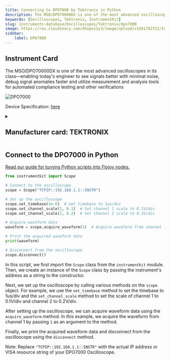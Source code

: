 ```yaml
---
title: Connecting to DPO7000 by Tektronix in Python
description: The MSO/DPO70000DX is one of the most advanced oscilloscopes in its class—enabling today's engineer to see signals better with minimal noise, debug signal anomalies faster and utilize measurement and analysis tools for automated compliance testing and other verifications
keywords: [Oscilloscopes, Tektronix, InstrumentKit] 
slug: instruments-database/Oscilloscopes/Tektronix/dpo7000 
image: https://res.cloudinary.com/dhopxs1y3/image/upload/v1691782722/Instruments/Oscilloscopes/DPO7000/DPO7000.jpg
sidebar:
    label: DPO7000 
---
```



## Instrument Card

The MSO/DPO70000DX is one of the most advanced oscilloscopes in its class—enabling today's engineer to see signals better with minimal noise, debug signal anomalies faster and utilize measurement and analysis tools for automated compliance testing and other verifications

![DPO7000](https://res.cloudinary.com/dhopxs1y3/image/upload/v1691782722/Instruments/Oscilloscopes/DPO7000/DPO7000.jpg)

Device Specification: [here](/instruments-database/all-instruments)

<details style={{ marginTop: "15px"}}>
<summary><h2 style={{display:'inline'}}>Manufacturer card: TEKTRONIX</h2></summary>

![TEKTRONIX](https://res.cloudinary.com/dhopxs1y3/image/upload/v1692806108/Instruments/Vendor%20Logos/Tektronix.png)

Tektronix, Inc., historically widely known as Tek, is an American company best known for manufacturing test and measurement devices such as [oscilloscopes](https://en.wikipedia.org/wiki/Oscilloscope), [logic analyzers](https://en.wikipedia.org/wiki/Logic_analyzer), and video and mobile test protocol equipment.

- Headquarters: USA
- Yearly Revenue (millions, USD): 5800
- Vendor Website: [here](https://www.tek.com/en)

</details>


<FeaturedInstrumentVideo category="OSCILLOSCOPES" />

## Connect to the DPO7000 in Python

[Read our guide for turning Python scripts into Flojoy nodes.](https://docs.flojoy.ai/contribution/blocks/custom-flojoy-block/)



<Tabs>
<TabItem value="Flojoy" label="Flojoy" className="flojoy-instrument-tabs">

<SectionsCard category="OSCILLOSCOPES" manufacturer="Tektronix"></SectionsCard>

</TabItem>
<TabItem value="InstrumentKit" label="InstrumentKit">


```python
from instrumentkit import Scope

# Connect to the oscilloscope
scope = Scope("TCPIP::192.168.1.1::INSTR")

# Set up the oscilloscope
scope.set_timebase(1e-6)  # Set timebase to 1us/div
scope.set_channel_scale(1, 0.1)  # Set channel 1 scale to 0.1V/div
scope.set_channel_scale(2, 0.2)  # Set channel 2 scale to 0.2V/div

# Acquire waveform data
waveform = scope.acquire_waveform(1)  # Acquire waveform from channel 1

# Print the acquired waveform data
print(waveform)

# Disconnect from the oscilloscope
scope.disconnect()
```

In this script, we first import the `Scope` class from the `instrumentkit` module. Then, we create an instance of the `Scope` class by passing the instrument's address as a string to the constructor.

Next, we set up the oscilloscope by calling various methods on the `scope` object. For example, we use the `set_timebase` method to set the timebase to 1us/div and the `set_channel_scale` method to set the scale of channel 1 to 0.1V/div and channel 2 to 0.2V/div.

After setting up the oscilloscope, we can acquire waveform data using the `acquire_waveform` method. In this example, we acquire the waveform from channel 1 by passing `1` as an argument to the method.

Finally, we print the acquired waveform data and disconnect from the oscilloscope using the `disconnect` method.

Note: Replace `"TCPIP::192.168.1.1::INSTR"` with the actual IP address or VISA resource string of your DPO7000 Oscilloscope.

</TabItem>
</Tabs>